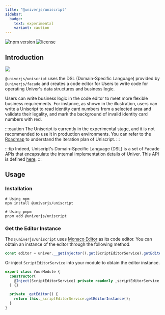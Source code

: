```yaml
---
title: "@univerjs/uniscript"
sidebar:
  badge:
    text: experimental
    variant: caution
---
```


[![npm version](https://img.shields.io/npm/v/@univerjs/uniscript)](https://npmjs.org/package/@univerjs/uniscript)
[![license](https://img.shields.io/npm/l/@univerjs/uniscript)](https://img.shields.io/npm/l/@univerjs/uniscript)

## Introduction

![](./assets//uniscript.jpeg)

`@univerjs/uniscript` uses the DSL (Domain-Specific Language) provided by `@univerjs/facade` and creates a code editor for Users to write code for operating Univer's data structures and business logic.

Users can write business logic in the code editor to meet more flexible business requirements. For instance, as shown in the illustration, users can write a Uniscript to read identity card numbers from a selected area and validate their legality, and mark the background of invalid identity card numbers with red.

:::caution
The Uniscript is currently in the experimental stage, and it is not recommended to use it in production environments. You can refer to the [Roadmap](https://univer.ai/en-us/guides/roadmap/) to understand the iteration plan of Uniscript.
:::

:::tip
Indeed, Uniscript's Domain-Specific Language (DSL) is a set of Facade APIs that encapsulate the internal implementation details of Univer. This API is defined [here](https://univer.ai/en-us/guides/facade/).
:::

## Usage

### Installation

```shell
# Using npm
npm install @univerjs/uniscript

# Using pnpm
pnpm add @univerjs/uniscript
```

### Get the Editor Instance

The `@univerjs/uniscript` uses [Monaco Editor](https://microsoft.github.io/monaco-editor/) as its code editor. You can obtain an instance of the editor through the following method:

```ts
const editor = univer.__getInjector().get(ScriptEditorService).getEditorInstance();
```

Or inject `ScriptEditorService` into your module to obtain the editor instance.

```ts
export class YourModule {
  constructor(
    @Inject(ScriptEditorService) private readonly _scriptEditorService
  ) {}

  private _getEditor() {
    return this._scriptEditorService.getEditorInstance();
  }
}
```
